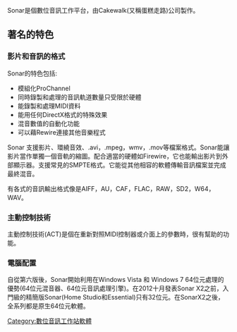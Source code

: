 {{多個問題|
{{roughtranslation|time=2018-10-20T11:23:18+00:00}}
{{unreferenced|time=2018-10-20T11:23:18+00:00}}
{{advert|time=2016-01-17T19:51:38+00:00}}
{{copyedit|time=2016-01-17T19:51:38+00:00}}
{{Rewrite|time=2019-04-08T11:50:16+00:00}}
}}
Sonar是個數位音訊工作平台，由Cakewalk(又稱蛋糕走路)公司製作。

== 著名的特色 ==

=== 影片和音訊的格式 ===
Sonar的特色包括:
* 模組化ProChannel
* 同時錄製和處理的音訊軌道數量只受限於硬體
* 能錄製和處理MIDI資料
* 能用任何DirectX格式的特殊效果
* 混音數值的自動化功能
* 可以藉Rewire連接其他音樂程式
Sonar 支援影片、環繞音效、.avi，.mpeg，wmv，.mov等檔案格式。Sonar能讓影片當作單獨一個音軌的縮圖。配合適當的硬體如Firewire，它也能輸出影片到外部顯示器。支援常見的SMPTE格式。它能從其他相容的軟體傳輸音訊檔案並完成最終混音。

有各式的音訊輸出格式像是AIFF，AU，CAF，FLAC，RAW，SD2，W64，WAV。

=== 主動控制技術 ===
主動控制技術(ACT)是個在重新對照MIDI控制器或介面上的參數時，很有幫助的功能。

=== 電腦配置 ===
自從第六版後，Sonar開始利用在Windows Vista 和 Windows 7 64位元處理的優勢(64位元混音器、64位元音訊處理引擎)。在2012十月發表Sonar X2之前，入門級的精簡版Sonar(Home Studio和Essential)只有32位元。在SonarX2之後，全系列都是原生64位元軟體。

[[Category:數位音訊工作站軟體|Category:數位音訊工作站軟體]]